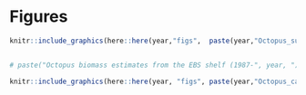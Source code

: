 \pagebreak
# Figures

```r

knitr::include_graphics(here::here(year,"figs",  paste(year,"Octopus_surveys.png", sep = "_")))


# paste("Octopus biomass estimates from the EBS shelf (1987-", year, "), EBS slope (2002-2016) and AI (1991-2002) surveys. The horizontal dashed lines represent the long-term average biomass for the survey with the same color. The Aluetian Islands long-term average is ",avg_slope, " t, the EBS shelf long-term average is ", avg_slope," t and the EBS slope long-term average is ", avg_slope," t.", sep = "")
```

\pagebreak

```r

knitr::include_graphics(here::here(year, "figs", paste(year,"Octopus_catch_specs.png", sep = "_")))

```







